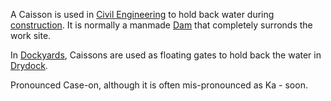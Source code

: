 A Caisson is used in [[Civil Engineering]] to hold back water during [[construction]]. It is normally a manmade [[Dam]] that completely surronds the work site.


In [[Dockyard]]s, Caissons are used as floating gates to hold back the water in [[Drydock]]. 

Pronounced Case-on, although it is often mis-pronounced as Ka - soon.